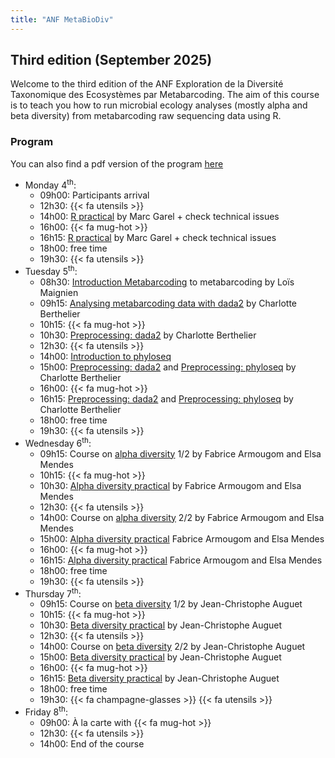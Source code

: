 ```yaml
---
title: "ANF MetaBioDiv"
---
```


## Third edition (September 2025) {.unnumbered}

Welcome to the third edition of the ANF Exploration de la Diversité Taxonomique des Ecosystèmes par Metabarcoding. The aim of this course is to teach you how to run microbial ecology analyses (mostly alpha and beta diversity) from metabarcoding raw sequencing data using R.

### Program {.unnumbered}

You can also find a pdf version of the program [here](courses/PROGRAMME_ANF2025.pdf){target="_blank"}

-   Monday 4<sup>th</sup>:
    -   09h00: Participants arrival
    -   12h30: {{< fa utensils >}}
    -   14h00: [R practical](practicals/rforbeginer.html) by Marc Garel + check technical issues
    -   16h00: {{< fa mug-hot >}}
    -   16h15: [R practical](practicals/rforbeginer.html) by Marc Garel + check technical issues
    -   18h00: free time
    -   19h30: {{< fa utensils >}}
-   Tuesday 5<sup>th</sup>:
    -   08h30: [Introduction Metabarcoding](courses/introduction.pdf){target="_blank"} to metabarcoding by Loïs Maignien
    -   09h15: [Analysing metabarcoding data with dada2](courses/dada2.html){target="_blank"} by Charlotte Berthelier
    -   10h15: {{< fa mug-hot >}}
    -   10h30: [Preprocessing: dada2](practicals/preprocessing_dada2.html) by Charlotte Berthelier
    -   12h30: {{< fa utensils >}}
    -   14h00: [Introduction to phyloseq](courses/phyloseq.html){target="_blank"}
    -   15h00: [Preprocessing: dada2](practicals/preprocessing_dada2.Rmd) and [Preprocessing: phyloseq](practicals/preprocessing_phyloseq.html) by Charlotte Berthelier
    -   16h00: {{< fa mug-hot >}}
    -   16h15: [Preprocessing: dada2](practicals/preprocessing_dada2.Rmd) and [Preprocessing: phyloseq](practicals/preprocessing_phyloseq.html) by Charlotte Berthelier
    -   18h00: free time
    -   19h30: {{< fa utensils >}}
-   Wednesday 6<sup>th</sup>:
    -   09h15: Course on [alpha diversity](courses/alpha_diversity.pdf){target="_blank"} 1/2 by Fabrice Armougom and Elsa Mendes
    -   10h15: {{< fa mug-hot >}}
    -   10h30: [Alpha diversity practical](practicals/alpha_diversity.html) by Fabrice Armougom and Elsa Mendes
    -   12h30: {{< fa utensils >}}
    -   14h00: Course on [alpha diversity](courses/stat_mean_comparison.pdf){target="_blank"} 2/2 by Fabrice Armougom and Elsa Mendes
    -   15h00: [Alpha diversity practical](practicals/alpha_diversity.html) Fabrice Armougom and Elsa Mendes
    -   16h00: {{< fa mug-hot >}}
    -   16h15: [Alpha diversity practical](practicals/alpha_diversity.html) Fabrice Armougom and Elsa Mendes
    -   18h00: free time
    -   19h30: {{< fa utensils >}}
-   Thursday 7<sup>th</sup>:
    -   09h15: Course on [beta diversity](courses/beta_diversity.pdf){target="_blank"} 1/2 by Jean-Christophe Auguet
    -   10h15: {{< fa mug-hot >}}
    -   10h30: [Beta diversity practical](practicals/beta_diversity.html) by Jean-Christophe Auguet
    -   12h30: {{< fa utensils >}}
    -   14h00: Course on [beta diversity](courses/beta_diversity.pdf){target="_blank"} 2/2 by Jean-Christophe Auguet
    -   15h00: [Beta diversity practical](practicals/beta_diversity.html) by Jean-Christophe Auguet
    -   16h00: {{< fa mug-hot >}}
    -   16h15: [Beta diversity practical](practicals/beta_diversity.html) by Jean-Christophe Auguet
    -   18h00: free time
    -   19h30: {{< fa champagne-glasses >}} {{< fa utensils >}}
-   Friday 8<sup>th</sup>:
    -   09h00: À la carte with {{< fa mug-hot >}}
    -   12h30: {{< fa utensils >}}
    -   14h00: End of the course
